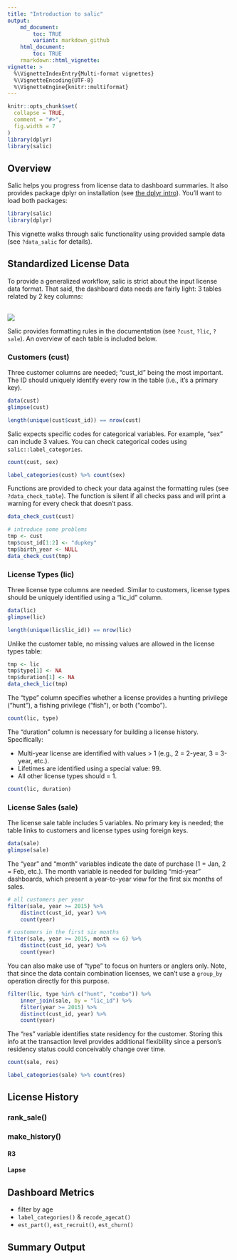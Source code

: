 ```yaml
---
title: "Introduction to salic"
output: 
    md_document:
        toc: TRUE
        variant: markdown_github
    html_document:
        toc: TRUE
    rmarkdown::html_vignette:
vignette: >
  %\VignetteIndexEntry{Multi-format vignettes}
  %\VignetteEncoding{UTF-8}
  %\VignetteEngine{knitr::multiformat}
---
```


```r
knitr::opts_chunk$set(
  collapse = TRUE,
  comment = "#>",
  fig.width = 7
)
library(dplyr)
library(salic)
```

## Overview

Salic helps you progress from license data to dashboard summaries. It also provides package dplyr on installation (see [the dplyr intro](https://dplyr.tidyverse.org/)). You'll want to load both packages:

```r
library(salic)
library(dplyr)
```

This vignette walks through salic functionality using provided sample data (see `?data_salic` for details).

## Standardized License Data

To provide a generalized workflow, salic is strict about the input license data format. That said, the dashboard data needs are fairly light: 3 tables related by 2 key columns:

<br>
![](relations.png)

Salic provides formatting rules in the documentation (see `?cust`, `?lic`, `?sale`). An overview of each table is included below.

### Customers (cust)

Three customer columns are needed; "cust_id" being the most important. The ID should uniquely identify every row in the table (i.e., it's a primary key).

```r
data(cust)
glimpse(cust)

length(unique(cust$cust_id)) == nrow(cust)
```

Salic expects specific codes for categorical variables. For example, "sex" can include 3 values. You can check categorical codes using `salic::label_categories`.

```r
count(cust, sex)

label_categories(cust) %>% count(sex)
```

Functions are provided to check your data against the formatting rules (see `?data_check_table`). The function is silent if all checks pass and will print a warning for every check that doesn't pass.

```r
data_check_cust(cust) 

# introduce some problems
tmp <- cust
tmp$cust_id[1:2] <- "dupkey"
tmp$birth_year <- NULL
data_check_cust(tmp)
```

### License Types (lic)

Three license type columns are needed. Similar to customers, license types should be uniquely identified using a "lic_id" column.

```r
data(lic)
glimpse(lic)

length(unique(lic$lic_id)) == nrow(lic)
```

Unlike the customer table, no missing values are allowed in the license types table:

```r
tmp <- lic
tmp$type[1] <- NA
tmp$duration[1] <- NA
data_check_lic(tmp)
```

The "type" column specifies whether a license provides a hunting privilege ("hunt"), a fishing privilege ("fish"), or both ("combo").

```r
count(lic, type)
```

The "duration" column is necessary for building a license history. Specifically:

- Multi-year license are identified with values > 1 (e.g., 2 = 2-year, 3 = 3-year, etc.).
- Lifetimes are identified using a special value: 99.
- All other license types should = 1.

```r
count(lic, duration)
```

### License Sales (sale)

The license sale table includes 5 variables. No primary key is needed; the table links to customers and license types using foreign keys.

```r
data(sale)
glimpse(sale)
```

The "year" and "month" variables indicate the date of purchase (1 = Jan, 2 = Feb, etc.). The month variable is needed for building "mid-year" dashboards, which present a year-to-year view for the first six months of sales.

```r
# all customers per year
filter(sale, year >= 2015) %>%
    distinct(cust_id, year) %>% 
    count(year)

# customers in the first six months
filter(sale, year >= 2015, month <= 6) %>%
    distinct(cust_id, year) %>%
    count(year)
```

You can also make use of "type" to focus on hunters or anglers only. Note, that since the data contain combination licenses, we can't use a `group_by` operation directly for this purpose.

```r
filter(lic, type %in% c("hunt", "combo")) %>%
    inner_join(sale, by = "lic_id") %>%
    filter(year >= 2015) %>%
    distinct(cust_id, year) %>% 
    count(year)
```

The "res" variable identifies state residency for the customer. Storing this info at the transaction level provides additional flexibility since a person's residency status could conceivably change over time.

```r
count(sale, res)

label_categories(sale) %>% count(res)
```

## License History

### rank_sale()


### make_history()

#### R3

#### Lapse


## Dashboard Metrics

- filter by age
- `label_categories()` & `recode_agecat()`
- `est_part()`, `est_recruit()`, `est_churn()`

## Summary Output
